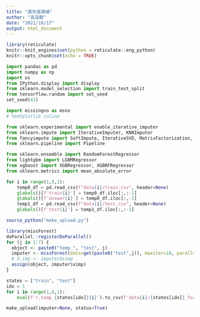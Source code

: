 ```yaml
---
title: "遺失值填補"
author: "高涵毅"
date: "2021/10/17"
output: html_document
---
```


```r
library(reticulate)
knitr::knit_engines$set(python = reticulate::eng_python)
knitr::opts_chunk$set(echo = TRUE)
```

```python
import pandas as pd
import numpy as np
import os
from IPython.display import display
from sklearn.model_selection import train_test_split
from tensorflow.random import set_seed
set_seed(42)

import missingno as msno
# %matplotlib inline

from sklearn.experimental import enable_iterative_imputer
from sklearn.impute import IterativeImputer, KNNImputer
from fancyimpute import SoftImpute, IterativeSVD, MatrixFactorization, NuclearNormMinimization, BiScaler, SimilarityWeightedAveraging
from sklearn.pipeline import Pipeline

from sklearn.ensemble import RandomForestRegressor
from lightgbm import LGBMRegressor
from xgboost import XGBRegressor, XGBRFRegressor
from sklearn.metrics import mean_absolute_error

```

```python
for i in range(1,8,1):
    temp0_df = pd.read_csv(f"data{i}/train.csv", header=None)
    globals()[f'train{i}'] = temp0_df.iloc[:,:-1]
    globals()[f'answer{i}'] = temp0_df.iloc[:,-1]
    temp1_df = pd.read_csv(f"data{i}/test.csv", header=None)
    globals()[f'test{i}'] = temp1_df.iloc[:,:-1]

```

```r
source_python("make_upload.py")
```

```r
library(missForest)
doParallel::registerDoParallel()
for (j in 1:7) {
  object <- paste0("temp_", "test", j)
  imputer <- missForest(xmis=get(paste0("test",j)), maxiter=10, parallelize="forests")
  # X.imp <- imputer$ximp
  assign(object, imputer$ximp)
}

```

```python
states = ["train", "test"]
idx = 1
for i in range(1,8,1):
    eval(f'r.temp_{states[idx]}{i}').to_csv(f'data{i}/{states[idx]}_forest.csv', header=None, index=None)

```

```python
make_upload(imputer=None, status=True)

```

<!-- ## R Markdown -->

<!-- For more details on using R Markdown see <http://rmarkdown.rstudio.com>. -->

<!-- click the **Knit** button -->

<!-- ```{r cars} -->
<!-- summary(cars) -->
<!-- ``` -->

<!-- ## Including Plots -->

<!-- ```{r pressure, echo=FALSE} -->
<!-- plot(pressure) -->
<!-- ``` -->

<!-- Note that the `echo = FALSE` parameter was added to the code chunk to prevent printing of the R code that generated the plot. -->
